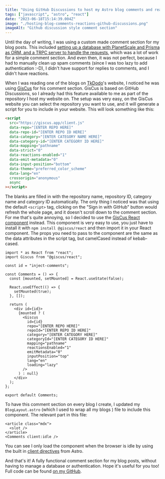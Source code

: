 ```yaml
---
title: "Using GitHub Discussions to host my Astro blog comments and reactions"
tags: ["javascript", "astro", "react"]
date: "2023-06-18T15:14:39.004Z"
image: "./hosting-blog-comments-reactions-github-discussions.png"
imageAlt: "Github discussion style comment section"
---
```


Until the day of writing, I was using a custom made comment section for my blog posts.
This included [setting up a database with PlanetScale and Prisma as ORM, and a TRPC server to handle the requests](/blog/adding-comments-prisma-planetscale-astro-vercel-edge), which was a lot of work for a simple comment section.
And even then, it was not perfect, because I had to manually clean up spam comments (since I was too lazy to add authentication :-D), I didn't have support for replies to comments, and I didn't have reactions.

When I was reading one of the blogs on [TkDodo](https://tkdodo.eu)'s website, I noticed he was using [GisCus](https://giscus.app) for his comment section.
GisCus is based on GitHub Discussions, so I already had this feature available to me as part of the repository I host my website on.
The setup was very easy, on the GisCus website you can select the repository you want to use, and it will generate a script for you to include in your website.
This will look something like this:

```html
<script
  src="https://giscus.app/client.js"
  data-repo="[ENTER REPO HERE]"
  data-repo-id="[ENTER REPO ID HERE]"
  data-category="[ENTER CATEGORY NAME HERE]"
  data-category-id="[ENTER CATEGORY ID HERE]"
  data-mapping="pathname"
  data-strict="0"
  data-reactions-enabled="1"
  data-emit-metadata="0"
  data-input-position="bottom"
  data-theme="preferred_color_scheme"
  data-lang="en"
  crossorigin="anonymous"
  async
></script>
```

The blanks are filled in with the repository name, repository ID, category name and category ID automatically.
The only thing I noticed was that using the default `<script>` tag, clicking on the "Sign in with GitHub" button would refresh the whole page, and it doesn't scroll down to the comment section.
For me that's quite annoying, so I decided to use the [GisCus React component](https://github.com/giscus/giscus-component) instead.
This component is very easy to use, you just have to install it with `npm install @giscus/react` and then import it in your React component.
The props you need to pass to the component are the same as the data attributes in the script tag, but camelCased instead of kebab-cased.

```tsx title="src/components/Comments.tsx"
import * as React from "react";
import Giscus from "@giscus/react";

const id = "inject-comments";

const Comments = () => {
  const [mounted, setMounted] = React.useState(false);

  React.useEffect(() => {
    setMounted(true);
  }, []);

  return (
    <div id={id}>
      {mounted ? (
        <Giscus
          id={id}
          repo="[ENTER REPO HERE]"
          repoId="[ENTER REPO ID HERE]"
          category="[ENTER CATEGORY HERE]"
          categoryId="[ENTER CATEGORY ID HERE]"
          mapping="pathname"
          reactionsEnabled="1"
          emitMetadata="0"
          inputPosition="top"
          lang="en"
          loading="lazy"
        />
      ) : null}
    </div>
  );
};

export default Comments;
```

To have this comment section on every blog I create, I updated my `BlogLayout.astro` (which I used to wrap all my blogs ) file to include this component. The relevant part in this file:

```astro title="/src/layouts/BlogLayout.astro"
<article class="mdx">
  <slot />
</article>
<Comments client:idle />
```

You can see I only load the component when the browser is idle by using the built in [client directives](https://docs.astro.build/en/reference/directives-reference/) from Astro.

And that's it!
A fully functional comment section for my blog posts, without having to manage a database or authentication.
Hope it's useful for you too!
Full code can be found [on my GitHub](https://www.github.com/thomasledoux1/website-thomas-astro).
